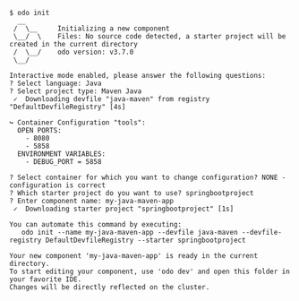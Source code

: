 ```console
$ odo init
  __
 /  \__     Initializing a new component
 \__/  \    Files: No source code detected, a starter project will be created in the current directory
 /  \__/    odo version: v3.7.0
 \__/

Interactive mode enabled, please answer the following questions:
? Select language: Java
? Select project type: Maven Java
 ✓  Downloading devfile "java-maven" from registry "DefaultDevfileRegistry" [4s]

↪ Container Configuration "tools":
  OPEN PORTS:
    - 8080
    - 5858
  ENVIRONMENT VARIABLES:
    - DEBUG_PORT = 5858

? Select container for which you want to change configuration? NONE - configuration is correct
? Which starter project do you want to use? springbootproject
? Enter component name: my-java-maven-app
 ✓  Downloading starter project "springbootproject" [1s]

You can automate this command by executing:
   odo init --name my-java-maven-app --devfile java-maven --devfile-registry DefaultDevfileRegistry --starter springbootproject

Your new component 'my-java-maven-app' is ready in the current directory.
To start editing your component, use 'odo dev' and open this folder in your favorite IDE.
Changes will be directly reflected on the cluster.
```